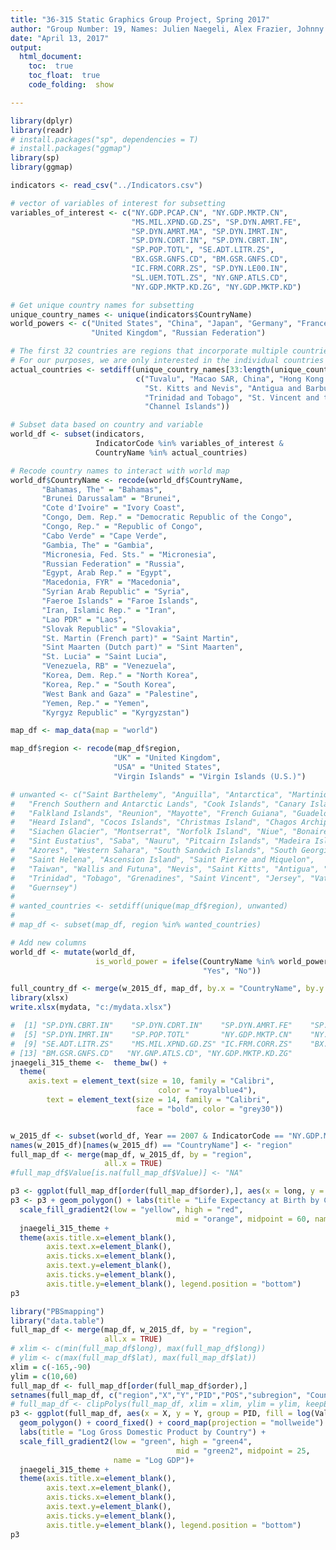 ```yaml
---
title: "36-315 Static Graphics Group Project, Spring 2017"
author: "Group Number: 19, Names: Julien Naegeli, Alex Frazier, Johnny Wu, Maria Rodriguez: jnaegeli, afrazie1, johnnywu, mar1"
date: "April 13, 2017"
output: 
  html_document:
    toc:  true
    toc_float:  true
    code_folding:  show

---
```



```r
library(dplyr)
library(readr)
# install.packages("sp", dependencies = T)
# install.packages("ggmap")
library(sp)
library(ggmap)

indicators <- read_csv("../Indicators.csv")
```

```r
# vector of variables of interest for subsetting
variables_of_interest <- c("NY.GDP.PCAP.CN", "NY.GDP.MKTP.CN",
                           "MS.MIL.XPND.GD.ZS", "SP.DYN.AMRT.FE",
                           "SP.DYN.AMRT.MA", "SP.DYN.IMRT.IN", 
                           "SP.DYN.CDRT.IN", "SP.DYN.CBRT.IN",
                           "SP.POP.TOTL", "SE.ADT.LITR.ZS", 
                           "BX.GSR.GNFS.CD", "BM.GSR.GNFS.CD",
                           "IC.FRM.CORR.ZS", "SP.DYN.LE00.IN",
                           "SL.UEM.TOTL.ZS", "NY.GNP.ATLS.CD", 
                           "NY.GDP.MKTP.KD.ZG", "NY.GDP.MKTP.KD")

# Get unique country names for subsetting
unique_country_names <- unique(indicators$CountryName)
world_powers <- c("United States", "China", "Japan", "Germany", "France", 
                  "United Kingdom", "Russian Federation")

# The first 32 countries are regions that incorporate multiple countries
# For our purposes, we are only interested in the individual countries
actual_countries <- setdiff(unique_country_names[33:length(unique_country_names)],
                            c("Tuvalu", "Macao SAR, China", "Hong Kong SAR, China",
                              "St. Kitts and Nevis", "Antigua and Barbuda", 
                              "Trinidad and Tobago", "St. Vincent and the Grenadines", 
                              "Channel Islands"))

# Subset data based on country and variable
world_df <- subset(indicators, 
                   IndicatorCode %in% variables_of_interest &
                   CountryName %in% actual_countries)

# Recode country names to interact with world map
world_df$CountryName <- recode(world_df$CountryName, 
       "Bahamas, The" = "Bahamas", 
       "Brunei Darussalam" = "Brunei",
       "Cote d'Ivoire" = "Ivory Coast", 
       "Congo, Dem. Rep." = "Democratic Republic of the Congo",
       "Congo, Rep." = "Republic of Congo",
       "Cabo Verde" = "Cape Verde", 
       "Gambia, The" = "Gambia",
       "Micronesia, Fed. Sts." = "Micronesia",
       "Russian Federation" = "Russia",
       "Egypt, Arab Rep." = "Egypt",
       "Macedonia, FYR" = "Macedonia",
       "Syrian Arab Republic" = "Syria",
       "Faeroe Islands" = "Faroe Islands",
       "Iran, Islamic Rep." = "Iran",
       "Lao PDR" = "Laos",
       "Slovak Republic" = "Slovakia",
       "St. Martin (French part)" = "Saint Martin",
       "Sint Maarten (Dutch part)" = "Sint Maarten",
       "St. Lucia" = "Saint Lucia",
       "Venezuela, RB" = "Venezuela",
       "Korea, Dem. Rep." = "North Korea",
       "Korea, Rep." = "South Korea",
       "West Bank and Gaza" = "Palestine",
       "Yemen, Rep." = "Yemen",
       "Kyrgyz Republic" = "Kyrgyzstan")

map_df <- map_data(map = "world")

map_df$region <- recode(map_df$region, 
                       "UK" = "United Kingdom",
                       "USA" = "United States",
                       "Virgin Islands" = "Virgin Islands (U.S.)")

# unwanted <- c("Saint Barthelemy", "Anguilla", "Antarctica", "Martinique",
#   "French Southern and Antarctic Lands", "Cook Islands", "Canary Islands", 
#   "Falkland Islands", "Reunion", "Mayotte", "French Guiana", "Guadeloupe", 
#   "Heard Island", "Cocos Islands", "Christmas Island", "Chagos Archipelago",
#   "Siachen Glacier", "Montserrat", "Norfolk Island", "Niue", "Bonaire", 
#   "Sint Eustatius", "Saba", "Nauru", "Pitcairn Islands", "Madeira Islands",
#   "Azores", "Western Sahara", "South Sandwich Islands", "South Georgia", 
#   "Saint Helena", "Ascension Island", "Saint Pierre and Miquelon",
#   "Taiwan", "Wallis and Futuna", "Nevis", "Saint Kitts", "Antigua", "Barbuda", 
#   "Trinidad", "Tobago", "Grenadines", "Saint Vincent", "Jersey", "Vatican",
#   "Guernsey")
# 
# wanted_countries <- setdiff(unique(map_df$region), unwanted)
# 
# map_df <- subset(map_df, region %in% wanted_countries)

# Add new columns
world_df <- mutate(world_df,
                   is_world_power = ifelse(CountryName %in% world_powers, 
                                           "Yes", "No"))
```

```r
full_country_df <- merge(w_2015_df, map_df, by.x = "CountryName", by.y = "region")
library(xlsx)
write.xlsx(mydata, "c:/mydata.xlsx")
```

```r
#  [1] "SP.DYN.CBRT.IN"    "SP.DYN.CDRT.IN"    "SP.DYN.AMRT.FE"    "SP.DYN.AMRT.MA"   
#  [5] "SP.DYN.IMRT.IN"    "SP.POP.TOTL"       "NY.GDP.MKTP.CN"    "NY.GDP.PCAP.CN"   
#  [9] "SE.ADT.LITR.ZS"    "MS.MIL.XPND.GD.ZS" "IC.FRM.CORR.ZS"    "BX.GSR.GNFS.CD"   
# [13] "BM.GSR.GNFS.CD"   "NY.GNP.ATLS.CD", "NY.GDP.MKTP.KD.ZG"
jnaegeli_315_theme <-  theme_bw() + 
  theme(
    axis.text = element_text(size = 10, family = "Calibri", 
                                 color = "royalblue4"),
        text = element_text(size = 14, family = "Calibri",
                            face = "bold", color = "grey30"))


w_2015_df <- subset(world_df, Year == 2007 & IndicatorCode == "NY.GDP.MKTP.KD")
names(w_2015_df)[names(w_2015_df) == "CountryName"] <- "region"
full_map_df <- merge(map_df, w_2015_df, by = "region",
                     all.x = TRUE)
#full_map_df$Value[is.na(full_map_df$Value)] <- "NA"
```

```r
p3 <- ggplot(full_map_df[order(full_map_df$order),], aes(x = long, y = lat, group = group, fill = Value))
p3 <- p3 + geom_polygon() + labs(title = "Life Expectancy at Birth by Country")+ 
  scale_fill_gradient2(low = "yellow", high = "red", 
                                     mid = "orange", midpoint = 60, name = "Average Year")+
  jnaegeli_315_theme +
  theme(axis.title.x=element_blank(),
        axis.text.x=element_blank(),
        axis.ticks.x=element_blank(),
        axis.text.y=element_blank(),
        axis.ticks.y=element_blank(),
        axis.title.y=element_blank(), legend.position = "bottom")
p3
```

```r
library("PBSmapping")
library("data.table")
full_map_df <- merge(map_df, w_2015_df, by = "region",
                     all.x = TRUE)
# xlim <- c(min(full_map_df$long), max(full_map_df$long))
# ylim <- c(max(full_map_df$lat), max(full_map_df$lat))
xlim = c(-165,-90)
ylim = c(10,60)
full_map_df <- full_map_df[order(full_map_df$order),]
setnames(full_map_df, c("region","X","Y","PID","POS","subregion", "CountryCode", "IndicatorName", "IndicatorCode", "Year", "Value", "is_world_power"))
# full_map_df <- clipPolys(full_map_df, xlim = xlim, ylim = ylim, keepExtra = T)
p3 <- ggplot(full_map_df, aes(x = X, y = Y, group = PID, fill = log(Value))) +
  geom_polygon() + coord_fixed() + coord_map(projection = "mollweide") +
  labs(title = "Log Gross Domestic Product by Country") +
  scale_fill_gradient2(low = "green", high = "green4",
                                     mid = "green2", midpoint = 25,
                       name = "Log GDP")+
  jnaegeli_315_theme +
  theme(axis.title.x=element_blank(),
        axis.text.x=element_blank(),
        axis.ticks.x=element_blank(),
        axis.text.y=element_blank(),
        axis.ticks.y=element_blank(),
        axis.title.y=element_blank(), legend.position = "bottom")
p3
```



